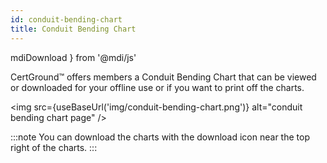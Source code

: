 ```yaml
---
id: conduit-bending-chart
title: Conduit Bending Chart
---
```

  mdiDownload
} from '@mdi/js'

CertGround™ offers members a Conduit Bending Chart that can be viewed or downloaded for your offline use or if you want to print off the charts.

<img src={useBaseUrl('img/conduit-bending-chart.png')} alt="conduit bending chart page" />

:::note
You can download the charts with the download icon <Icon size={1} path={mdiDownload} /> near the top right of the charts.
:::
